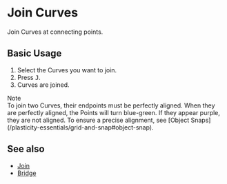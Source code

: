 
# Join Curves

<Reference shortcut="J" command="Join Curves" button="" />

Join Curves at connecting points.

## Basic Usage

1. Select the Curves you want to join.
2. Press <kbd>J</kbd>.
3. Curves are joined.

<Callout emoji="❗">
Note<br />
To join two Curves, their endpoints must be perfectly aligned.
When they are perfectly aligned, the Points will turn blue-green. If they appear purple, they are not aligned. To ensure a precise alignment, see [Object Snaps](/plasticity-essentials/grid-and-snap#object-snap).
</Callout>

<VideoPlayer fileName="join-curves"/>

## See also
- [Join](join)
- [Bridge](bridge)